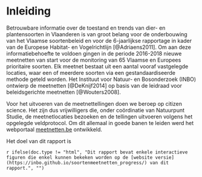 # Inleiding

Betrouwbare informatie over de toestand en trends van dier- en plantensoorten in Vlaanderen is van
groot belang voor de onderbouwing van het Vlaamse soortenbeleid en voor de 6-jaarlijkse rapportage in kader van de Europese Habitat- en Vogelrichtlijn [@Adriaens2011]. Om aan deze informatiebehoefte te voldoen gingen in de periode 2016-2018 nieuwe meetnetten van start voor de monitoring van 65 Vlaamse en Europees prioritaire soorten. Elk meetnet bestaat uit een aantal vooraf vastgelegde locaties, waar een of meerdere soorten via een gestandaardiseerde methode geteld worden. Het Instituut voor Natuur- en Bosonderzoek (INBO) ontwierp de meetnetten [@DeKnijf2014] op basis van de leidraad voor beleidsgerichte meetnetten [@Wouters2008]. 

Voor het uitvoeren van de meetnettellingen doen we beroep op citizen science. Het zijn dus vrijwilligers die, onder coördinatie van Natuurpunt Studie, de meetnetlocaties bezoeken en de tellingen uitvoeren volgens het opgelegde veldprotocol. Om dit allemaal in goede banen te leiden werd het webportaal [meetnetten.be](https://www.meetnetten.be) ontwikkeld.

Het doel van dit rapport is 

`r ifelse(doc.type != "html", "Dit rapport bevat enkele interactieve figuren die enkel kunnen bekeken worden op de [website versie](https://inbo.github.io/soortenmeetnetten_progress/) van dit rapport.", "")`

